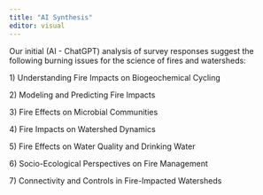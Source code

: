 ```yaml
---
title: "AI Synthesis"
editor: visual
---
```


Our initial (AI - ChatGPT) analysis of survey responses suggest the following burning issues for the science of fires and watersheds:

1\) Understanding Fire Impacts on Biogeochemical Cycling

2\) Modeling and Predicting Fire Impacts

3\) Fire Effects on Microbial Communities

4\) Fire Impacts on Watershed Dynamics

5\) Fire Effects on Water Quality and Drinking Water

6\) Socio-Ecological Perspectives on Fire Management

7\) Connectivity and Controls in Fire-Impacted Watersheds
